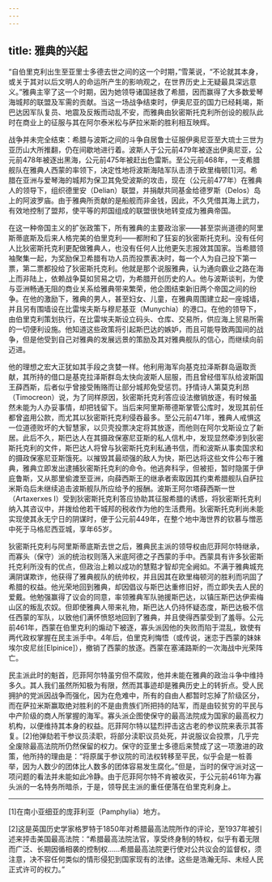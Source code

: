 ```yaml
---
---
---
```

title: 雅典的兴起
---




“自伯里克利出生至亚里士多德去世之间的这一个时期，”雪莱说，“不论就其本身，或关于其对以后文明人的命运所产生的影响观之，在世界历史上无疑最具深远意义。”雅典主宰了这一个时期，因为她领导诸国拯救了希腊，因而赢得了大多数爱琴海城邦的联盟及军需的贡献。当这一场战争结束时，伊奥尼亚的国力已经耗竭，斯巴达因军队复员、地震及反叛而动乱不安，而雅典由狄密斯托克利所创设的舰队此时在商业上的征服与其在阿尔泰米松与萨拉米斯的胜利相互映辉。

战争并未完全结束：希腊与波斯之间的斗争自居鲁士征服伊奥尼亚至大琉士三世为亚历山大所推翻，仍在间歇地进行着。波斯人于公元前479年被逐出伊奥尼亚，公元前478年被逐出黑海，公元前475年被赶出色雷斯。至公元前468年，一支希腊舰队在雅典人西蒙的率领下，决定性地将波斯海陆军队击溃于欧里梅顿[1]河。希腊在亚洲与爱琴海的城邦为保卫其免受波斯的攻击，现在（公元前477年）在雅典人的领导下，组织德里安（Delian）联盟，并捐献共同基金给德罗斯（Delos）岛上的阿波罗庙。由于雅典所贡献的是船舰而非金钱，因此，不久凭借其海上武力，有效地控制了盟邦，使平等的邦国组成的联盟很快地转变成为雅典帝国。

在这一种帝国主义的扩张政策下，所有雅典的主要政治家——甚至崇尚道德的阿里斯蒂底斯及后来人格完美的伯里克利——都附和了狂妄的狄密斯托克利。没有任何人比狄密斯托克利更配做雅典人，也没有任何人比他更矢志报效其国家。当希腊领袖聚集一起，为奖励保卫希腊有功人员而投票表决时，每一个人为自己投下第一票，第二票都投给了狄密斯托克利。他就是那个说服雅典，认为通向霸业之路在海上而非陆上，依赖战争莫如贸易之切，为希腊开创历史的人。他与波斯谈判，为使与亚洲畅通无阻的商业关系给雅典带来繁荣，他企图结束新旧两个帝国之间的纷争。在他的激励下，雅典的男人，甚至妇女、儿童，在雅典周围建立起一座城墙，并且另有围墙设在比雷埃夫斯与穆尼基亚（Munychia）的港口。在他的领导下，由伯里克利策划执行，在比雷埃夫斯设立码头、仓库、交易所，供应海上贸易所需的一切便利设施。他知道这些政策将引起斯巴达的嫉妒，而且可能导致两国间的战争，但是他受到自己对雅典的发展远景的策励及其对雅典舰队的信心，而继续向前迈进。

他的理想之宏大正犹如其手段之贪婪一样。他利用海军向基克拉泽斯群岛逼取贡献，其所持的借口是基克拉泽斯群岛太快向波斯人屈服，而且曾经借军队给波斯国王薛西斯，后者似乎曾接受贿赂而让部分城邦免受惩罚。抒情诗人第莫克利昂（Timocreon）说，为了同样原因，狄密斯托克利答应设法撤销放逐，有时候虽然未能为人办妥事情，却把钱留下。当后来阿里斯蒂德斯掌管公库时，发现其前任都曾盗用公款，而尤其以狄密斯托克利侵吞最多。至公元前471年，雅典人戒惧这一位道德败坏的大智慧家，以贝壳投票决定将其放逐，而他则在阿尔戈斯设立了新居。此后不久，斯巴达人在其摄政保塞尼亚斯的私人信札中，发现显然牵涉到狄密斯托克利的文件，斯巴达人将曾与狄密斯托克利私通书信，而和波斯从事卖国求和的摄政保塞尼亚斯饿死。以摧毁其最顽强的敌人为快，斯巴达将这些文件公布于雅典，雅典立即发出逮捕狄密斯托克利的命令。他逃奔科孚，但被拒，暂时隐匿于伊庇鲁斯，又从那里偷渡至亚洲，向薛西斯王的继承者索取因其约束希腊舰队自萨拉米斯岛后未继续追击波斯舰队所应给予的报酬。波斯王阿尔塔薛西斯一世（Artaxerxes Ⅰ）受到狄密斯托克利答应协助其征服希腊的诱惑，将狄密斯托克利纳入其咨议中，并拨给他若干城邦的税收作为他的生活费用。狄密斯托克利尚未能实现使其永无宁日的阴谋时，便于公元前449年，在整个地中海世界的钦慕与憎恶中死于马格尼西亚城，享年65岁。

狄密斯托克利与阿里斯蒂底斯去世之后，雅典民主派的领导权由厄菲阿尔特继承，而寡头（保守）派的统治权则落入米底阿德之子西蒙的手中。西蒙具有许多狄密斯托克利所没有的优点，但政治上赖以成功的慧黠才智却完全阙如。不满于雅典城充满阴谋欺诈，他获得了雅典舰队的统帅权，并且因其在欧里梅顿河的胜利而巩固了希腊的权益。他光荣地回到雅典，却因倡议与斯巴达重修旧好，而立即失去人民的爱戴。他勉强赢得了议会的同意，率领雅典军队驰援斯巴达，以镇压斯巴达伊索梅山区的叛乱农奴。但即使雅典人带来礼物，斯巴达人仍持怀疑态度，斯巴达极不信任西蒙的军队，以致他们满怀愤怒地回到了雅典，并且使得西蒙受到了羞辱。公元前461年，西蒙在伯里克利的煽动下被逐，寡头派因他的失败而陷于混乱，致使有两代政权掌握在民主派手中。4年后，伯里克利悔悟（或传说，迷恋于西蒙的妹妹埃尔皮尼丝[Elpinice]），撤销了西蒙的放逐。西蒙在塞浦路斯的一次海战中光荣阵亡。

民主派此时的魁首，厄菲阿尔特虽穷但不腐败，他并未能在雅典的政治斗争中维持多久。其人我们虽然所知极为有限，然而其事迹却是雅典历史上的转折点。受人民拥护的党派因战争而强化，因为在危难中，所有的自由人都暂时忘掉了阶级区分，而在萨拉米斯赢取绝对胜利的不是由贵族们所把持的陆军，而是由较贫穷的平民与中产阶级的商人所掌握的海军。寡头派企图使保守的最高法院成为国家的最高权力机构，以便维持其本身的权益。厄菲阿尔特以猛烈抨击这古老的参议院来表示其答复。[2]他弹劾若干参议员渎职，将部分渎职议员处死，并说服议会投票，几乎完全废除最高法院所仍然保留的权力。保守的亚里士多德后来赞成了这一项激进的政策，他所持的理由是：“将原属于参议院的司法权转移至平民，似乎会是一桩善举，因为人数少的团体比人数多的团体容易发生腐化。”但是，当时的保守派对这一项问题的看法并未能如此冷静。由于厄菲阿尔特不肯被收买，于公元前461年为寡头派的一名特务所暗杀，于是，领导民主派的重任便落在伯里克利身上。



* * *



[1]在南小亚细亚的庞菲利亚（Pamphylia）地方。

[2]这是英国历史学家格罗特于1850年对希腊最高法院所作的评论，至1937年被引述来抨击美国最高法院：“希腊最高法院法官，享受终身制的特权，似乎有着无限而广泛、长期因循相袭的控制权……希腊最高法院更行使对公共议会的监督权，须注意，决不容任何类似的情形侵犯到国家现有的法律。这些是浩瀚无际、未经人民正式许可的权力。”